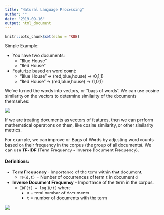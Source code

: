 ```yaml
---
title: "Natural Language Processing"
author: ""
date: "2019-09-16"
output: html_document
---
```


<link rel="stylesheet" href="styles.css" type="text/css">

```r
knitr::opts_chunk$set(echo = TRUE)
```

Simple Example:

- You have two documents:
  - "Blue House"
  - "Red House"
  
- Featurize based on word count:
  - "Blue House" -> (red,blue,house) -> (0,1,1)
  - "Red House" -> (red,blue,house) -> (1,0,1)

We've turned the words into vectors, or "bags of words". We can use cosine similarity on the vectors to determine similarity of the documents themselves:

<img src="./assets/NLP_cosine_similarity.png" style="max-width:50%;">

If we are treating documents as vectors of features, then we can perform mathematical operations on them, like cosine similarity, or other similarity metrics.

For example, we can improve on Bags of Words by adjusting word counts based on their frequency in the corpus (the group of all documents). We can use **TF-IDF** (Term Frequency - Inverse Document Frequency).

#### Definitions:

- **Term Frequency** - Importance of the term within that document.
  - `TF(d,t)` = Number of occurrences of term `t` in document `d`
  
- **Inverse Document Frequency** - Importance of the term in the corpus.
  - `IDF(t) = log(D/t)` where
    - `D` = total number of documents
    - `t` = number of documents with the term
  
<img src="./assets/TF-IDF.png" style="max-width:50%;">